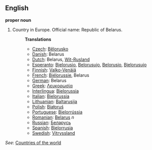 ==English==

'''proper noun'''

# Country in Europe. Official name: Republic of Belarus.
#:'''Translations'''
#:*[[Czech]]: [[Bělorusko]]
#:*[[Danish]]: Belarus
#:*[[Dutch]]: Belarus, [[Wit-Rusland]]
#:*[[Esperanto]]: [[Bjelorusio]], [[Belorusujo]], [[Belorusio]], [[Bjelorusujo]]
#:*[[Finnish]]: [[Valko-Venäjä]]
#:*[[French]]: [[Biélorussie]], Belarus
#:*[[German]]: Belarus
#:*[[Greek]]: [[Λευκορωσία]]
#:*[[Interlingua]]: [[Bielorussia]]
#:*[[Italian]]: [[Bielorussia]]
#:*[[Lithuanian]]: [[Baltarusija]]
#:*[[Polish]]: [[Białoruś]]
#:*[[Portuguese]]: [[Bielorrússia]]
#:*[[Romanian]]: [[Belarus]] ''n''
#:*[[Russian]]: [[Беларусь]]
#:*[[Spanish]]: [[Bielorrusia]]
#:*[[Swedish]]: [[Vitryssland]]

''See'': [[Countries of the world]]